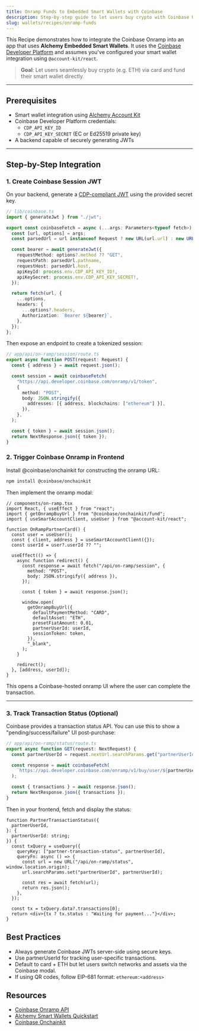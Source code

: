 ```yaml
---
title: Onramp Funds to Embedded Smart Wallets with Coinbase
description: Step-by-step guide to let users buy crypto with Coinbase Onramp and fund an Alchemy Embedded Smart Wallet.
slug: wallets/recipes/onramp-funds
---
```


This Recipe demonstrates how to integrate the Coinbase Onramp into an app that uses **Alchemy Embedded Smart Wallets**. It uses the [Coinbase Developer Platform](https://docs.cdp.coinbase.com/onramp/docs/api-onramp-initializing) and assumes you've configured your smart wallet integration using `@account-kit/react`.

> **Goal**: Let users seamlessly buy crypto (e.g. ETH) via card and fund their smart wallet directly.

---

## Prerequisites

- Smart wallet integration using [Alchemy Account Kit](https://accountkit.alchemy.com/)
- Coinbase Developer Platform credentials:
  - `CDP_API_KEY_ID`
  - `CDP_API_KEY_SECRET` (EC or Ed25519 private key)
- A backend capable of securely generating JWTs

---

## Step-by-Step Integration

### 1. Create Coinbase Session JWT

On your backend, generate a [CDP-compliant JWT](https://docs.cdp.coinbase.com/onramp/docs/authentication) using the provided secret key.

```ts
// lib/coinbase.ts
import { generateJwt } from "./jwt";

export const coinbaseFetch = async (...args: Parameters<typeof fetch>) => {
  const [url, options] = args;
  const parsedUrl = url instanceof Request ? new URL(url.url) : new URL(url);

  const bearer = await generateJwt({
    requestMethod: options?.method ?? "GET",
    requestPath: parsedUrl.pathname,
    requestHost: parsedUrl.host,
    apiKeyId: process.env.CDP_API_KEY_ID!,
    apiKeySecret: process.env.CDP_API_KEY_SECRET!,
  });

  return fetch(url, {
    ...options,
    headers: {
      ...options?.headers,
      Authorization: `Bearer ${bearer}`,
    },
  });
};
```

Then expose an endpoint to create a tokenized session:

```ts
// app/api/on-ramp/session/route.ts
export async function POST(request: Request) {
  const { address } = await request.json();

  const session = await coinbaseFetch(
    "https://api.developer.coinbase.com/onramp/v1/token",
    {
      method: "POST",
      body: JSON.stringify({
        addresses: [{ address, blockchains: ["ethereum"] }],
      }),
    },
  );

  const { token } = await session.json();
  return NextResponse.json({ token });
}
```

### 2. Trigger Coinbase Onramp in Frontend

Install @coinbase/onchainkit for constructing the onramp URL:

```bash
npm install @coinbase/onchainkit
```

Then implement the onramp modal:

```tsx
// components/on-ramp.tsx
import React, { useEffect } from "react";
import { getOnrampBuyUrl } from "@coinbase/onchainkit/fund";
import { useSmartAccountClient, useUser } from "@account-kit/react";

function OnRampPartnerCard() {
  const user = useUser();
  const { client, address } = useSmartAccountClient({});
  const userId = user?.userId ?? "";

  useEffect(() => {
    async function redirect() {
      const response = await fetch("/api/on-ramp/session", {
        method: "POST",
        body: JSON.stringify({ address }),
      });

      const { token } = await response.json();

      window.open(
        getOnrampBuyUrl({
          defaultPaymentMethod: "CARD",
          defaultAsset: "ETH",
          presetFiatAmount: 0.01,
          partnerUserId: userId,
          sessionToken: token,
        }),
        "_blank",
      );
    }

    redirect();
  }, [address, userId]);
}
```

This opens a Coinbase-hosted onramp UI where the user can complete the transaction.

---

### 3. Track Transaction Status (Optional)

Coinbase provides a transaction status API. You can use this to show a "pending/success/failure" UI post-purchase:

```ts
// app/api/on-ramp/status/route.ts
export async function GET(request: NextRequest) {
  const partnerUserId = request.nextUrl.searchParams.get("partnerUserId");

  const response = await coinbaseFetch(
    `https://api.developer.coinbase.com/onramp/v1/buy/user/${partnerUserId}/transactions`,
  );

  const { transactions } = await response.json();
  return NextResponse.json({ transactions });
}
```

Then in your frontend, fetch and display the status:

```tsx
function PartnerTransactionStatus({
  partnerUserId,
}: {
  partnerUserId: string;
}) {
  const txQuery = useQuery({
    queryKey: ["partner-transaction-status", partnerUserId],
    queryFn: async () => {
      const url = new URL("/api/on-ramp/status", window.location.origin);
      url.searchParams.set("partnerUserId", partnerUserId);

      const res = await fetch(url);
      return res.json();
    },
  });

  const tx = txQuery.data?.transactions[0];
  return <div>{tx ? tx.status : "Waiting for payment..."}</div>;
}
```

## Best Practices

- Always generate Coinbase JWTs server-side using secure keys.
- Use partnerUserId for tracking user-specific transactions.
- Default to card + ETH but let users switch networks and assets via the Coinbase modal.
- If using QR codes, follow EIP-681 format: `ethereum:<address>`

## Resources

- [Coinbase Onramp API](https://docs.cdp.coinbase.com/onramp/docs/api-onramp-initializing)
- [Alchemy Smart Wallets Quickstart](https://www.alchemy.com/docs/wallets/react/quickstart)
- [Coinbase Onchainkit](https://www.npmjs.com/package/@coinbase/onchainkit)

